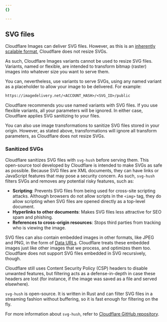 ```yaml
---
{}

---
```



## SVG files

Cloudflare Images can deliver SVG files. However, as this is an [inherently scalable format](https://www.w3.org/TR/SVG2/), Cloudflare does not resize SVGs.

As such, Cloudflare Images variants cannot be used to resize SVG files. Variants, named or flexible, are intended to transform bitmap (raster) images into whatever size you want to serve them.

You can, nevertheless, use variants to serve SVGs, using any named variant as a placeholder to allow your image to be delivered. For example:

```txt
https://imagedelivery.net/<ACCOUNT_HASH>/<SVG_ID>/public
```

Cloudflare recommends you use named variants with SVG files. If you use flexible variants, all your parameters will be ignored. In either case, Cloudflare applies SVG sanitizing to your files.

You can also use image transformations to sanitize SVG files stored in your origin. However, as stated above, transformations will ignore all transform parameters, as Cloudflare does not resize SVGs.

### Sanitized SVGs

Cloudflare sanitizes SVG files with `svg-hush` before serving them. This open-source tool developed by Cloudflare is intended to make SVGs as safe as possible. Because SVG files are XML documents, they can have links or JavaScript features that may pose a security concern. As such, `svg-hush` filters SVGs and removes any potential risky features, such as:

* **Scripting**: Prevents SVG files from being used for cross-site scripting attacks. Although browsers do not allow scripts in the `<img>` tag, they do allow scripting when SVG files are opened directly as a top-level document.
* **Hyperlinks to other documents**: Makes SVG files less attractive for SEO spam and phishing.
* **References to cross-origin resources**: Stops third parties from tracking who is viewing the image.

SVG files can also contain embedded images in other formats, like JPEG and PNG, in the form of [Data URLs](https://developer.mozilla.org/en-US/docs/Web/HTTP/Basics_of_HTTP/Data_URLs). Cloudflare treats these embedded images just like other images that we process, and optimizes them too. Cloudflare does not support SVG files embedded in SVG recursively, though.

Cloudflare still uses <GlossaryTooltip term="content security policy (CSP)">Content Security Policy (CSP)</GlossaryTooltip> headers to disable unwanted features, but filtering acts as a defense-in-depth in case these headers are lost (for instance, if the image was saved as a file and served elsewhere).

`svg-hush` is open-source. It is written in Rust and can filter SVG files in a streaming fashion without buffering, so it is fast enough for filtering on the fly.

For more information about `svg-hush`, refer to [Cloudflare GitHub repository](https://github.com/cloudflare/svg-hush).
